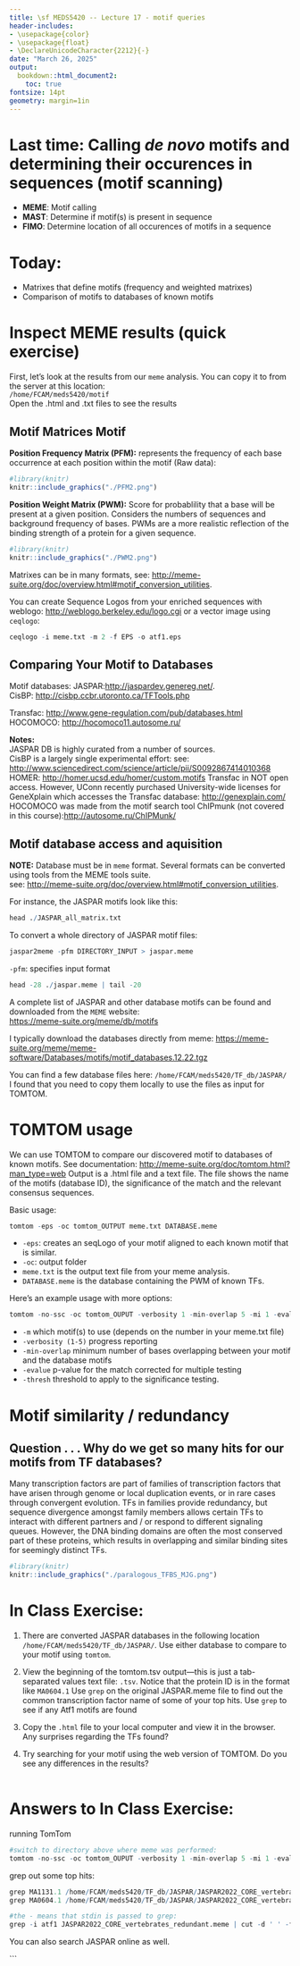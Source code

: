 ```yaml
---
title: \sf MEDS5420 -- Lecture 17 - motif queries
header-includes:
- \usepackage{color}
- \usepackage{float}
- \DeclareUnicodeCharacter{2212}{-}
date: "March 26, 2025"
output:
  bookdown::html_document2:
    toc: true
fontsize: 14pt
geometry: margin=1in
---
```


# Last time: Calling _de novo_ motifs and determining their occurences in sequences (motif scanning)

* **MEME**: Motif calling\
* **MAST**: Determine if motif(s) is present in sequence\
* **FIMO**: Determine location of all occurences of motifs in a sequence\


# Today:

* Matrixes that define motifs (frequency and weighted matrixes) \
* Comparison of motifs to databases of known motifs

# Inspect MEME results (quick exercise)

First, let's look at the results from our `meme` analysis.  You can copy it to from the server at this location: \
`/home/FCAM/meds5420/motif`\
Open the .html and .txt files to see the results 

## Motif Matrices Motif
**Position Frequency Matrix (PFM):** represents the frequency of each base occurrence at each position within the motif (Raw data):

```r
#library(knitr)
knitr::include_graphics("./PFM2.png") 
```

**Position Weight Matrix (PWM):**
Score for probablility that a base will be present at a given position. Considers the numbers of sequences and background frequency of bases. PWMs are a more realistic reflection of the binding strength of a protein for a given sequence.

```r
#library(knitr)
knitr::include_graphics("./PWM2.png") 
```


Matrixes can be in many formats, see: [http://meme-suite.org/doc/overview.html#motif_conversion_utilities](http://meme-suite.org/doc/overview.html#motif_conversion_utilities).

You can create Sequence Logos from your enriched sequences with weblogo: [http://weblogo.berkeley.edu/logo.cgi](http://weblogo.berkeley.edu/logo.cgi) or a vector image using `ceqlogo`:

```r
ceqlogo -i meme.txt -m 2 -f EPS -o atf1.eps
```
## Comparing Your Motif to Databases

Motif databases:
JASPAR:[http://jaspardev.genereg.net/](http://jaspardev.genereg.net/).\
CisBP: [http://cisbp.ccbr.utoronto.ca/TFTools.php](http://cisbp.ccbr.utoronto.ca/TFTools.php)\

Transfac: [http://www.gene-regulation.com/pub/databases.html](http://www.gene-regulation.com/pub/databases.html)  \
HOCOMOCO: [http://hocomoco11.autosome.ru/](http://hocomoco11.autosome.ru/)\


**Notes:**\
JASPAR DB is highly curated from a number of sources.\
CisBP is a largely single experimental effort:
see: [http://www.sciencedirect.com/science/article/pii/S0092867414010368](http://www.sciencedirect.com/science/article/pii/S0092867414010368)\
HOMER:  [http://homer.ucsd.edu/homer/custom.motifs](http://homer.ucsd.edu/homer/custom.motifs)
Transfac in NOT open access.  However, UConn recently purchased University-wide licenses for GeneXplain which accesses the Transfac database: [http://genexplain.com/](http://genexplain.com/) \
HOCOMOCO was made from the motif search tool ChIPmunk (not covered in this course):[http://autosome.ru/ChIPMunk/](http://autosome.ru/ChIPMunk/)


## Motif database access and aquisition

**NOTE:** Database must be in `meme` format.  Several formats can be converted using tools from the MEME tools suite.\
see: [http://meme-suite.org/doc/overview.html#motif_conversion_utilities](http://meme-suite.org/doc/overview.html#motif_conversion_utilities).

For instance, the JASPAR motifs look like this:
```r
head ./JASPAR_all_matrix.txt
```

To convert a whole directory of JASPAR motif files:
```r
jaspar2meme -pfm DIRECTORY_INPUT > jaspar.meme

```

`-pfm`: specifies input format

```r
head -28 ./jaspar.meme | tail -20
```
 
A complete list of JASPAR and other database motifs can be found and downloaded from the `MEME` website:\
[https://meme-suite.org/meme/db/motifs](https://meme-suite.org/meme/db/motifs)\

I typically download the databases directly from meme: [https://meme-suite.org/meme/meme-software/Databases/motifs/motif_databases.12.22.tgz](https://meme-suite.org/meme/meme-software/Databases/motifs/motif_databases.12.22.tgz)

You can find a few database files here: `/home/FCAM/meds5420/TF_db/JASPAR/` \
I found that you need to copy them locally to use the files as input for TOMTOM.

# TOMTOM usage

We can use TOMTOM to compare our discovered motif to databases of known motifs.
See documentation: [http://meme-suite.org/doc/tomtom.html?man_type=web](http://meme-suite.org/doc/tomtom.html?man_type=web)
Output is a .html file and a text file.  The file shows the name of the motifs (database ID), the significance of the match and the relevant consensus sequences.

Basic usage:
```r
tomtom -eps -oc tomtom_OUTPUT meme.txt DATABASE.meme
```

* `-eps`: creates an seqLogo of your motif aligned to each known motif that is similar.\
* `-oc`: output folder\
* `meme.txt` is the output text file from your meme analysis.\
* `DATABASE.meme` is the database containing the PWM of known TFs.\

Here's an example usage with more options:
```r
tomtom -no-ssc -oc tomtom_OUPUT -verbosity 1 -min-overlap 5 -mi 1 -evalue -thresh 0.05 meme.txt DATABASE.meme
```

* `-m` which motif(s) to use (depends on the number in your meme.txt file)\
* `-verbosity (1-5)` progress reporting\
* `-min-overlap` minimum number of bases overlapping between your motif and the database motifs\
* `-evalue` p-value for the match corrected for multiple testing\
* `-thresh` threshold to apply to the significance testing.\




# Motif similarity / redundancy 

## Question . . . Why do we get so many hits for our motifs from TF databases?

Many transcription factors are part of families of transcription factors that have arisen through genome or local duplication events, or in rare cases through convergent evolution.  TFs in families provide redundancy, but sequence divergence amongst family members allows certain TFs to interact with different partners and / or respond to different signaling queues.  However, the DNA binding domains are often the most conserved part of these proteins, which results in overlapping and similar binding sites for seemingly distinct TFs.


```r
#library(knitr)
knitr::include_graphics("./paralogous_TFBS_MJG.png") 
```


# **In Class Exercise:**
1)  There are converted JASPAR databases in the following location\
`/home/FCAM/meds5420/TF_db/JASPAR/`.  Use either database to compare to your motif using `tomtom`.\

2) View the beginning of the tomtom.tsv output—this is just a tab-separated values text file: `.tsv`.  Notice that the protein ID is in the format like `MA0604.1` Use `grep` on the original JASPAR.meme file to find out the common transcription factor name of some of your top hits. Use `grep` to see if any Atf1 motifs are found\

3) Copy the `.html` file to your local computer and view it in the browser. Any surprises regarding the TFs found?\

4) Try searching for your motif using the web version of TOMTOM.  Do you see any differences in the results?\
\


\pagebreak


# Answers to In Class Exercise:

running TomTom
```r
#switch to directory above where meme was performed:
tomtom -no-ssc -oc tomtom_OUPUT -verbosity 1 -min-overlap 5 -mi 1 -evalue -thresh 0.05 ATF1_classic.meme_output/meme.txt JASPAR2022_CORE_vertebrates_non-redundant.meme
```

grep out some top hits:
```r
grep MA1131.1 /home/FCAM/meds5420/TF_db/JASPAR/JASPAR2022_CORE_vertebrates_redundant.meme
grep MA0604.1 /home/FCAM/meds5420/TF_db/JASPAR/JASPAR2022_CORE_vertebrates_redundant.meme

#the - means that stdin is passed to grep:
grep -i atf1 JASPAR2022_CORE_vertebrates_redundant.meme | cut -d ' ' -f2 | grep -f - tomtom.tsv 
```
You can also search JASPAR online as well.

```











